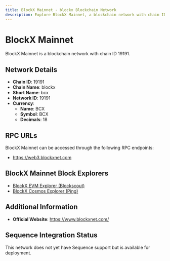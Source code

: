 ```yaml
--- 
title: BlockX Mainnet - blockx Blockchain Network
description: Explore BlockX Mainnet, a blockchain network with chain ID 19191. Learn about its native currency, BCX, and how to interact with the network.
---
```


# BlockX Mainnet

BlockX Mainnet is a blockchain network with chain ID 19191.

## Network Details

- **Chain ID**: 19191
- **Chain Name**: blockx
- **Short Name**: bcx
- **Network ID**: 19191
- **Currency**: 
  - **Name**: BCX
  - **Symbol**: BCX
  - **Decimals**: 18

## RPC URLs

BlockX Mainnet can be accessed through the following RPC endpoints:

- https://web3.blockxnet.com

## BlockX Mainnet Block Explorers

- [BlockX EVM Explorer (Blockscout)](https://explorer.blockxnet.com)
- [BlockX Cosmos Explorer (Ping)](https://ping.blockxnet.com/blockx)

## Additional Information

- **Official Website**: https://www.blockxnet.com/

## Sequence Integration Status

This network does not yet have Sequence support but is available for deployment.
